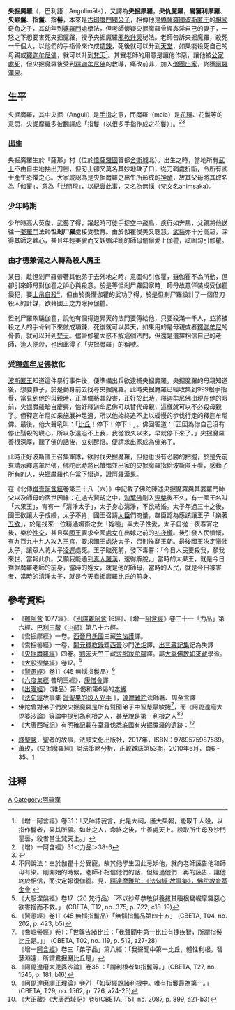 {{佛教}}
'''央掘魔羅'''（{{lang-sa|Aṅgulimāliya、Aṅgulimālya}}，巴利語：Aṅgulimāla），又譯為'''央掘摩羅'''，'''央仇魔羅'''，'''鴦窶利摩羅'''、'''央崛鬘'''、'''指鬘'''、'''指髻'''，本來是[[古印度|古印度]][[門閥|門閥]][[公子|公子]]，相傳他是[[憍薩羅國|憍薩羅國]][[波斯匿王|波斯匿王]]的[[相國|相國]]奇角之子，其幼年到[[婆羅門|婆羅門]]處學法，但老師懷疑央掘魔羅曾經姦淫自己的妻子，一怒之下想要害死央掘魔羅，授予央掘魔羅[[邪教|邪教]][[升天|升天]]秘法。老師告訴央掘魔羅，殺死一千個人，以他們的手指骨來作成[[項鍊|項鍊]]，死後就可以升到[[天堂|天堂]]，如果能殺死自己的母親或[[釋迦牟尼佛|釋迦牟尼佛]]，就可以升到[[梵天|梵天]]<ref>《增一阿含經》卷31：「又師語我言，此是大祠，獲大果報，能取千人殺，以指作鬘者，果其所願。如此之人，命終之後，生善處天上。設取所生母及沙門瞿曇，殺者當生梵天上。」</ref>。其實老師的用意是讓他作惡，讓他被[[公家|公家]][[處死|處死]]，但央掘魔羅後受到[[釋迦牟尼佛|釋迦牟尼佛]]的教導，痛改前非，加入[[僧團|僧團]][[出家|出家]]，終獲[[阿羅漢果|阿羅漢果]]。

==生平==
央掘魔羅，其中央掘（Anguli）是[[手指|手指]]之意，而魔羅（mala）是[[花環|花環]]、花鬘等的意思，央掘摩羅多被翻譯成「指鬘（以很多手指作成之花鬘）」。<ref>《增）一阿含經》31＜力品＞38-6</ref><ref>{{Cite web |url=http://dharmazen.org/X1Chinese/D24Bible/EE-006.htm |title=《如來藏法門》選讀--殺近千人罪犯證悟阿羅漢之故事─如來藏法門另一章 |accessdate=2017-11-14 |archive-date=2018-03-16 |archive-url=https://web.archive.org/web/20180316091906/http://dharmazen.org/X1Chinese/D24Bible/EE-006.htm |dead-url=no }}</ref>

===出生===
央掘魔羅生於「薩那」村（位於[[憍薩羅國|憍薩羅國]]首都[[舍衛城|舍衛城]]北）。出生之時，當地所有[[武士|武士]]不由自主地抽出刀劍，但刃上卻又莫名其妙地缺了口，從刀鞘處折斷，令所有武士產生恐懼之心。大家咸認為是央掘魔羅之出生所形成的[[神蹟|神蹟]]，故其父母將其取名為「伽瞿」，意為「世間現」，以紀實此事，又名為無惱（梵文名ahimsaka）。

===少年時期===
少年時高大英俊，武藝了得，躍起時可徒手捉空中飛鳥，疾行如奔馬，父親將他送往一[[婆羅門|婆羅門]]法師'''怛剎尸羅'''處接受教育。由於伽瞿俊美又聰慧，[[武藝|武藝]]亦十分高超，深得其師之歡心，甚且年輕美貌而又妖媚淫亂的師母偷偷愛上伽瞿，試圖勾引伽瞿。

===由才德兼備之人轉為殺人魔王===
某日，趁怛剎尸羅帶著其他弟子去外地之時，意圖勾引伽瞿，雖伽瞿不為所動，但卻引來師母對伽瞿之妒心與殺意。於是等怛剎尸羅回家時，師母故意佯裝成受伽瞿侵犯，要[[上吊|上吊]][[自殺|自殺]]<ref>不同說法：由於伽瞿十分受寵，故其他學生因此忌妒他，就向老師誣告他和師母有染。剛開始的時候，老師不相信他們的話，但經過他們一再的誣告，讓他終於相信，而決定報復伽瞿。見，[http://www.budaedu.org/story/dp173.php 釋達摩難陀，《法句經‧故事集》，佛陀教育基金會] {{Wayback|url=http://www.budaedu.org/story/dp173.php |date=20171205194619 }}</ref>，但由於畏懼伽瞿的武功了得，於是怛剎尸羅設計了一個借刀殺人的計謀，欲藉國王之力除掉伽瞿。

怛剎尸羅欺騙伽瞿，說他有個得道昇天的法門要傳給他，只要殺滿一千人，並將被殺之人的手骨剁下來做成項鍊，死後就可以昇天，如果用的是母親或者[[釋迦牟尼|釋迦牟尼]]的骨骸，就可以升到[[梵天|梵天]]。儘管伽瞿大惑不解這個法門，但還是選擇相信自己的老師，逢人便殺，也因此得了「央掘魔羅」的稱號。

===受[[釋迦牟尼佛|釋迦牟尼佛]]教化===
[[波斯匿王|波斯匿王]]知道這件暴行事件後，便準備出兵欲逮捕央掘魔羅。央掘魔羅的母親知道後，想要救子，於是動身前去找尋央掘魔羅。此時央掘魔羅已經收集到999根手指骨，當見到他的母親時，正準備將其殺害，正好於此時，釋迦牟尼佛出現在他的眼前，央掘魔羅暗自慶興，恰好釋迦牟尼佛可以替代母親，這樣就可以不必殺母親了。但释迦牟尼如来施展神足通，所以他始終追不上以緩慢的步伐行走的釋迦牟尼佛。最後，他大聲吼叫：「[[比丘|比丘]]！停下！停下！」。佛回答道：「正因為你自己沒有停止殘殺的瞋心，所以永遠追不上我，我從很久以來，早就停下來了。」央掘魔羅善根深厚，聽了佛的話後，立刻醒悟。便請求出家成為佛弟子。

此時正好波斯匿王召集軍隊，欲討伐央掘魔羅，但他也沒有必勝的把握，於是先前來請示釋迦牟尼佛，佛陀此時將已懺悔並出家的央掘魔羅指給波斯匿王看，感動了所有的人，央掘魔羅也在當下[[悟道|悟道]]，證阿羅漢果。

在《北傳[[增壹阿含經|增壹阿含經]]卷第三十八（六）》中記載了佛陀陳述央掘魔羅與其婆羅門師父以及師母的宿世因緣：在過去賢刼之中，[[迦葉佛|迦葉佛]]剛入[[涅槃|涅槃]]後不久，有一國王名叫「大果王」，育有一「清淨太子」，太子身心清淨，不欲結婚。太子年過三十之後，國王欲讓太子成婚，太子不肯，國王召請[[大臣|大臣]]們商量，群臣認為應該讓王子「樂著[[五欲|五欲]]」，於是找來一位精通媚術之女「婬種」與太子性愛，太子自從一夜春宵之後，樂於[[性交|性交]]，甚且與[[國王|國王]]要求全國[[處女|處女]]在出嫁之前的[[初夜權|初夜權]]。後引發人民憤慨，有九百九十九人攻入[[王宮|王宮]]，要求國王[[處決|處決]]太子，否則推翻王朝。最後國王決定犧牲太子，讓眾人將太子[[凌遲|凌遲]]處死。王子臨死前，發下毒誓：「今日人民要殺我，願我來世，當報此仇。又願我能遇到[[真人|真人]][[羅漢|羅漢]]，速得解脫。」當時的大果王，就是今日鴦掘魔羅老師的前身，當時的婬女，就是他的師母，當時的人民，就是今日被害者，當時的清淨太子，就是今天鴦掘魔羅比丘的前身。

==參考資料==
* 《[[雜阿含經|雜阿含]]·1077經》、《[[別譯雜阿含經|別譯雜阿含]]·16經》、《增一[[阿含經|阿含經]]》卷三十一「力品」第六經、[[巴利三藏|巴利三藏]]《[[中部_(佛經)|中部]]》第八十六經。
*《鴦掘摩經》一卷。[[西晉|西晉]][[月氏國|月氏國]]三藏[[竺法護|竺法護]]譯。
*《鴦掘髻經》一卷。[[開元釋教錄|開元釋教錄]]題[[西晉|西晉]]沙門[[法炬|法炬]]譯。[[出三藏記集|出三藏記集]]記為失譯
*《[[央掘魔羅經|央掘魔羅經]]》四卷。[[劉宋|劉宋]]天竺三藏[[求那跋陀羅|求那跋陀羅]]譯。屬[[大乘佛教|大乘佛教]][[如來藏|如來藏]]學派。
* 《[[大般涅槃經_(大乘)|大般涅槃經]]》卷17。<ref>《大般涅槃經》卷17〈20 梵行品〉「不以紗草恭敬供養拔其瞋根鴦崛摩羅惡心欲害捨而不救。」 (CBETA, T12, no. 375, p. 722, c18-19)</ref>
* 《[[賢愚經|賢愚經]]》卷11〈45 無惱指鬘品〉<ref>《賢愚經》卷11〈45 無惱指鬘品〉「無惱指鬘品第四十五」 (CBETA, T04, no. 202, p. 423, b5)</ref>
* 《[[六度集經|六度集經]]·普明王經》，[[康僧會|康僧會]]譯
* 《[[出曜經|出曜經]]》〈雜品〉第5偈和第6偈的[[譬喻_(佛教)|本緣]]
*《[[法句經|法句經]]故事集·[http://www.budaedu.org/story/dp173.php 證聖果的殺人兇手] {{Wayback|url=http://www.budaedu.org/story/dp173.php |date=20171205194619 }}》，[[達摩難陀|達摩難陀]]法師著、周金言譯
* 佛陀曾對弟子們說央掘魔羅是所有聲聞弟子中智慧最敏捷<ref>《鴦崛髻經》卷1：「世尊告諸比丘：「我聲聞中第一比丘有捷疾智，所謂指髻比丘是。」」 (CBETA, T02, no. 119, p. 512, a27-28)<br/>《增一[[阿含經|阿含經]]》卷三「弟子品」第八經：「我聲聞中第一比丘，體性利根，智慧淵遠，所謂鴦掘魔比丘是」</ref>，而《阿毘達磨大毘婆沙論》等論中提到為利根之人，甚至說是第一利根之人<ref>《阿毘達磨大毘婆沙論》卷35 ：「謂利根者如指鬘等。」(CBETA, T27, no. 1545, p. 181, b16)</ref><ref>《阿毘達磨順正理論》卷71 「如契經說諸利根中。唯有指鬘最為第一。」(CBETA, T29, no. 1562, p. 726, a24-25)</ref>
* 《大唐西域記》有明確記載在室羅伐悉底國有央掘魔羅的遺跡：<ref>《大正藏》《大唐西域記》卷6(CBETA, T51, no. 2087, p. 899, a21-b3)</ref>
{{Cquote|
'''善施長者宅側有大窣堵波，是鴦窶利摩羅'''(唐言指鬘。舊曰央掘摩羅，訛也)'''捨邪之處'''，鴦窶利摩羅者，室羅伐悉底之凶人也。作害生靈，為暴城國，殺人取指，冠首為鬘。將欲害母，以充指數。世尊悲愍，方行導化。遙見世尊，竊自喜曰：「我今生天必矣。先師有教，遺言在茲，害佛殺母，當生梵天。」謂其母曰：「老今且止，先當害彼大沙門。」尋即杖劍往逆世尊。如來於是徐行而退，凶人指鬘疾驅不逮。世尊謂曰：「何守鄙志，捨善本，激惡源？」時指鬘聞誨，悟所行非，因即歸命，求入法中，精勤不怠，證羅漢果。 }}
*[[釋聖嚴|釋聖嚴]]，聖者的故事，法鼓文化出版社，2017年，ISBN：9789575987589。
*蕭玫，《央掘魔羅經》說法策略分析，正觀雜誌第53期，2010年6月，頁6 - 35。[http://enlight.lib.ntu.edu.tw/FULLTEXT/JR-BM054/bm054373334.pdf]{{Wayback|url=http://enlight.lib.ntu.edu.tw/FULLTEXT/JR-BM054/bm054373334.pdf |date=20171214072811 }}

==注释==
<div class="references-small">
<references />
</div>

[[Category:佛陀弟子|A]]
[[Category:阿羅漢|Category:阿羅漢]]